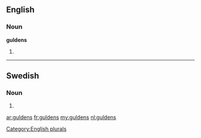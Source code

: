 ==English==

===Noun===
'''guldens'''

# {{plural of|[[gulden]]}}

[[Category:English plurals]]

----

==Swedish==

===Noun===
{{head|sv|noun form}}

# {{sv-noun-form-def-gen-pl|guld}}

[[ar:guldens]]
[[fr:guldens]]
[[my:guldens]]
[[nl:guldens]]